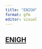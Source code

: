 ```yaml
---
title: "ENIGH"
format: gfm
editor: visual
---
```


## [ENIGH](https://www.inegi.org.mx/programas/enigh/nc/2022/)
